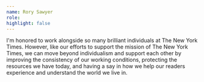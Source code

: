 ```yaml
---
name: Rory Sawyer
role:
highlight: false
---
```

I'm honored to work alongside so many brilliant individuals at The New York Times. However, like our efforts to support the mission of The New York Times, we can move beyond individualism and support each other by improving the consistency of our working conditions, protecting the resources we have today, and having a say in how we help our readers experience and understand the world we live in.
